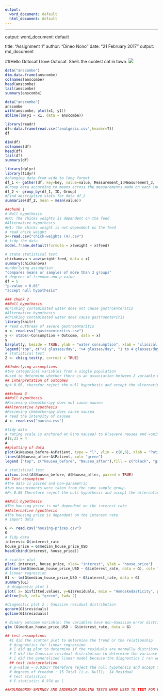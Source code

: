 ```yaml
---
output:
  word_document: default
  html_document: default
---
```

---
output:
  word_document: default

title: "Assignment 1"
author: "Dineo Nono"
date: "21 February 2017"
output: md_document


##Hello Octocat
I love Octocat. She's the coolest cat in town.
![](https://dl.dropboxusercontent.com/u/11805474/painblogr/biostats/assignments/octocat.png)
```r
data("anscombe")
dim.data.frame(anscombe)
colnames(anscombe)
head(anscombe)
tail(anscombe)
summary(anscombe)

```
```r
data("anscombe")
anscombe
with(anscombe, plot(x1, y1))
abline(lm(y1 ~ x1, data = anscombe))
```
```r
library(readr)
df<-data.frame(read.csv("analgesic.csv",header=T))
df
```
```r
dim(df)
colnames(df)
head(df)
tail(df)
summary(df)
```
```r
library(dplyr)
library(tidyr)
#changing data from wide to long format
df_1 <- gather(df, key=key, value=value, Measurement_1:Measurement_3, -ID)
#Group data according to means across the measurements made on each individual
df_2 <- group_by(df_1, ID, Group)
#Find descriptive stats for data df_2
summarise(df_2, mean = mean(value))

```
```r
##chunk 1
# Null hypothesis
#HO: The chicks weights is dependent on the feed
#Alternative hypothesis 
#H1: the chicks weight is not dependent on the feed
# read chick weight
x<-read.csv("chick-weights (4).csv")
# tidy the data
model.frame.default(formula = x$weight ~ x$feed)

# state statistical test
chickanova <-aov(weight~feed, data = x)
summary(chickanova)
#underlying assumption
"compares means or samples of more than 3 groups"
# degrees of freedom and p value
df = 5
"p-value < 0.05"
"accept null hypothesis"
```
```r
### chunk 2
##Null hypothesis
#Drinking contaminated water does not cause gastroenteritis
#Alternative hypothesis
#drinking contaminated water does cause gastroenteritis
library(knitr)
# read outbreak of severe gastroenteritis
x <- read.csv("gastroenteritis.csv")
y <- xtabs(~Consumption + Outcome, data = x)
y
barplot(y, beside = TRUE, ylab = "water consumption", xlab = "clinical presentation",main = "Investigation of gastroenteritis outbreak", col = c("yellow", "black", "red"))
legend("top", c("<1 glasses/day", ">4 glasses/day", "1 to 4 glasses/day"), fill = c("yellow", "black", "red"))
# statistical test
Z <- chisq.test(y, correct = TRUE)

##Underlying assumptions
#two categorical variables from a single population
#used to determine whether there is an association between 2 variable names 
## interpretation of outcomes
#p< 0.05, therefor reject the null hypothesis and accept the alternative hypothesis

```
```r
###chunk 3
##Null hypothesis
#Recieving chemotherapy does not cause nausea
##Alternative hypothesis
#Recieving chemotherapy does cause nausea
# read the intensity of nausea
A <- read.csv("nausea.csv")

#tidy data
# rating scale is anchored at 0(no nausea) to 6(severe nausea and vomiting) therefore change row 8 coloumn 3.
A[8,3] = 4
A
##plotting of data
plot(A$Nausea_before~A$Patient, type = "l", ylim = c(0,6), xlab = "Patients", ylab = "nausea score", main = "The intensity of nausea before and after receiving a 5ht3-receptor blocker")
lines(A$Nausea_after~A$Patient, col= "green")
legend ("top", c("Nausea_before", "Nausea_after"),fill = c("black", "green"))

# statistical test
wilcox.test(A$Nausea_before, A$Nausea_after, paired = TRUE)
## Test assumption
#The data is paired and non-parametric
#two measurements were taken from the same sample group. 
#P< 0.05 Therefore reject the null hypothesis and accept the alternative hypothesis

```
```r
##Null hypothesis
#The housing price is not dependent on the interest rate
##Alternative hypothesis
#The housing price is dependent on the interest rate
# import data

G <- read.csv("housing-prices.csv")
G
# Tidy data
interest= G$interest_rate
house_price = G$median_house_price_USD
head(cbind(interest, house_price))

# scatter plot
plot( interest, house_price, xlab= "interest", ylab = "house_price")
abline(lm(G$median_house_price_USD ~ G$interest_rate, data = G), col= "blue", lwd= 2)
# linear regression
G1 <- lm(G$median_house_price_USD ~ G$interest_rate, data = G)
summary(G1)
 # diagnostic plot 1
plot( x= G1$fitted.values, y=G1$residuals, main = "Homoskedasticity", pch = 19, col= "blue")
abline(h=0, col= "green", lwd= 2)

#diagnostic plot 2 : Gaussian residual distribution
qqnorm(G1$residuals)
qqline(G1$residuals)

# Binary outcome variable: the variables have non-Gaussian error distribution
glm (G$median_house_price_USD ~ G$interest_rate, data = G)

## test assumptions
  #I did the scatter plot to determine the trend or the relationship
  # disgnostics for linear regression
  # I did qq plot to determine if the residuals are normally distributed 
  # I did the Gaussian residual distribution to determine the variance of the fitted values
  # I did the generalized linear model because the diagnostics I ran were not normally distributed.
  ## test interpretation
  # p-value = 0.01937 therefore reject the null hypotehsis and accept the  alternative hypothesis.
  # degrees of freedom : 15 Total (i.e. Null);  14 Residual
  # test statistics
  # F-statistic: 6.974 on 1

##KOLMOGOROV-SMIRNOV AND ANDERSON DARLING TESTS WERE USED TO TEST FOR PARAMETRIC AND NON-PARAMETRIC DATA



```
